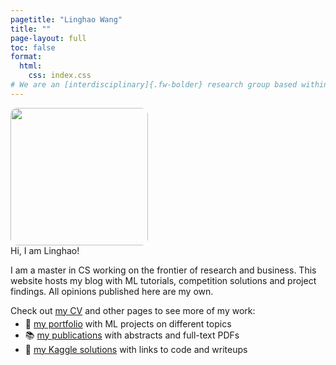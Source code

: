 ```yaml
---
pagetitle: "Linghao Wang"
title: ""
page-layout: full
toc: false
format:
  html:
    css: index.css
# We are an [interdisciplinary]{.fw-bolder} research group based within the [Department of Psychology](https://psych.ku.edu){.text-primary .text-decoration-none .fw-semibold} at the [University of Kansas](https://ku.edu){.text-primary .text-decoration-none .fw-semibold}. We develop, validate, and apply [computational methods]{.fw-bolder} to advance the study of [emotion]{.fw-bolder}, [interpersonal communication]{.fw-bolder}, and [mental health]{.fw-bolder}.
---
```

```{=html}
<div class="one_row" style='margin-bottom: -20px;'>
  <div class="ava_column">
    <img src="img/me.jpeg" style="border-radius: 5%;" height="220">
  </div>
  <div class="text_column" style='font-size: 100%'>
    <div>
      Hi, I am Linghao!
      <!--img style='vertical-align:top; height:1.25em' src='https://waterking.cc/images/favicons/cropped_parrot.gif'-->
    </div>

    <p>
    I am a master in CS working on the frontier of research and business. This website hosts my blog with ML tutorials, competition solutions and project findings. All opinions published here are my own.
    </p>

    <p>Check out <a href="https://waterking.cc/cv.pdf">my CV</a> and other pages to see more of my work:
    <ul style="margin-top: -10px;">
      <li> &#128193; <a href="https://waterking.cc/portfolio/">my portfolio</a> with ML projects on different topics</li>
      <li> &#128218; <a href="https://waterking.cc/research/">my publications</a> with abstracts and full-text PDFs</li>
      <li> &#129351; <a href="https://waterking.cc/kaggle/">my Kaggle solutions</a> with links to code and writeups</li>
    </ul>
    </p>
  </div>
</div>
```


<!--
::: {.lead layout-ncol=2}
  ![](./img/showcase.svg)

  Hi! I am an applied ML graduate working on the frontier of research and business. With M.S. in ML and certified AWS knowledge, practical experience in diverse ML/DL areas and strong communication skills, I am passionate about using AI to solve challenging business problems and create value. Currently, I study at South China University of Technology, where I develop cutting-edge ML solutions to stock price prediction.
:::


::: {.callout-note}
## I am currently recruiting!

If you are interested in joining the lab as a CS PhD student, please consider applying.<br />
You can find more information about this recruitment cycle at my blog.
:::-->